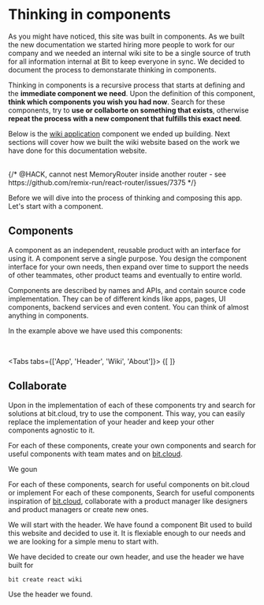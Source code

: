 
# Thinking in components
As you might have noticed, this site was built in components. As we built the new documentation we started hiring more people to work for our company and we needed
an internal wiki site to be a single source of truth for all information internal at Bit to keep everyone in sync. We decided to document the process to demonstarate
thinking in components. 

Thinking in components is a recursive process that starts at defining and the **immediate component we need**. Upon the definition of this component, **think which components you wish you had now**. 
Search for these components, try to **use or collaborte on something that exists**, otherwise **repeat the process with a new component that fulfills this exact need**.

Below is the [wiki application](/) component we ended up building. Next sections will cover how we built the wiki website based on the work we have done for this documentation
website.
<!-- Thinking in components is a different mindset. It is about understanding and capitalizing on smaller, reusable portions of value in the mutual work we do that compose together to
a greater whole. 
This could apply on almost anything we create from software development, to content creation, design, product management or even organization structure and anything you might imagine.

To demonstarate thinking in components we would use the following simple product that show a list of top inventions: -->

<br />

<ExcludeHighlighter>
  <BubbleHighlighter componentId={ComponentID.fromString('teambit.wiki/apps/wiki')} showId>
    {/* @HACK, cannot nest MemoryRouter inside another router - see https://github.com/remix-run/react-router/issues/7375 */}
    <UNSAFE_LocationContext.Provider value={null}>
      <MemoryRouter>
        <WikiApp />
      </MemoryRouter>
    </UNSAFE_LocationContext.Provider>
  </BubbleHighlighter>
</ExcludeHighlighter>

<br />

<Graph />

Before we will dive into the process of thinking and composing this app. Let's start with a component.

## Components

A component as an independent, reusable product with an interface for using it. A component serve a single purpose. You design the component interface for your own needs, 
then expand over time to support the needs of other teammates, other product teams and eventually to entire world.

Components are described by names and APIs, and contain source code implementation. They can be of different kinds like apps, pages, UI components, backend services and even content. 
You can think of almost anything in components.

In the example above we have used this components:

<ComponentCardGroup components={wikiComponents} />
<br />


<!-- ```ts
export type ComponentDef = {
  scope: '', // scope defines the ownership over a component. (scope of ownership)
  type: '', // type of the component. (app, ui, backend, module, page, block, hook etc.). (semantic type of the component.)
  env: '', // development environment for the component. (react, node, angular, vue, aspect) or your custom one. (technological constraints)
  functionality: '' // segment the component by its functionallity, in relation the its containing scope (buttons/button, pages/).
}

function createComponent(def: ComponentDef) { // Step one
  const id: ComponentID = ComponentID.fromDef(def);
  const componentsToUse: ComponentDef[] = defineComponentsToUse(); // Step 2
  const componentsToCreate: ComponentDef[] = defineComponentsToCreate(); // Step 3
  
  const componentsCreated = componentsToCreate.map((def) => {
    return createComponent(def); // Step 4
  });

  // Step 5
  const dependencies: Component[] = componentsCreated.concat(componentsToUse); 
  const sourceCode: SourceCode = implementComponent(dependencies); 

  // Step 6
  return new Component(id, sourceCode, def.env);
}
``` -->

<Tabs tabs={['App', 'Header', 'Wiki', 'About']}>
  {[
    <AppContent />
  ]}
</Tabs>

## Collaborate


<!-- ## Step 5: Merge -->



Upon in the implementation of each of these components try and search for solutions at bit.cloud, try to use the component. 
This way, you can easily replace the implementation of your header and keep your other components agnostic to it.

For each of these components, create your own components and search for useful components with team mates and on [bit.cloud](https://bit.cloud).

We goun

For each of these components, search for useful components on bit.cloud or implement 
For each of these components, Search for useful components  inspiration of [bit.cloud](https://bit.cloud/components), collaborate with a product manager
like designers and product managers  or create new ones. 

We will start with the header.
We have found a component Bit used to build this website and decided to use it. It is flexiable enough to our needs and we are looking for a simple menu to start with.

We have decided to create our own header, and use the header we have built for 

```bash
bit create react wiki
```

Use the header we found.

<!-- Thinking of this simple product in one-piece, keeps us longer away from initial value creation, and ends up creating a single point of value. We ended up creating something
very specific that ever serves a single purpose, ignoring the smaller details. The bigger the one-piece is, the bigger the problem gets.

Repeating this pattern of thinking, ends up with even a worse equation; work is repeated infinitely, and the more people doing work, the more work is repeated. 
Repeating work is ever increasing the amount of duplicated code, design sketches and product specs with slight differences that makes them a lesser whole together;
An ever growing burdon that decreases the pace of value creation and the quality of work produced.  

Even worse, repeating work is repeating decisions, ending up with people constantly diverging to different paths on similiar problems. Diverged decisions pile up to a growing burdon,
that constantly divides us further a part. Politics arise, collaboration is discouraged and unhealty competition emerge, that makes us a lesser whole; and the bigger the system
becomes, the more we are a part.

This sums down to a dangerous equation; the more we invest in value creation, the bigger the damage becomes, to the point it might be better if people just won't do any work. 
Value creation is exponentially slowing down over time, ending up in silos of stagnation. 

For a startup, that means bounding yourself to few paths, creating very specific value, limiting the business ability to adapt to changes. Ending up in increased down-side
and decreased up-side. 

For an enteprise, that means every dollar spent in value creation is decreasing the value of total dollars invested. The more invested, the less value the enterprise can
create. 

This equation applies on the entire range, all the way from smallest system to the biggest one. -->

<!-- Planning and building this product as a whole, without breaking it down to smaller pieces of value is prone to cause the organization to repeat the same again, and again,
which results in an exponentially  

Building this simple product, usually starts with a spec built by a product manager, design sketch in a tool like Sketch or Figma from the designer, and engineers
that do the development work. These stake holders build their own "worlds" that include variaty of components, products, symbols, which cases them to misunderstanding the reality
and constraints of each other. Over time the misunderstanding grows and product managers are frustrated with engineers and designers not delivering fast enough. Sides get more defensive.
There are more decsions made than what we can possibly communicate. and delivery gets expodentially slower over time (more code to maintain, more inconsistency). As a result, digital
assets developed has very and limited value, which makes it very hard to react to changes quickly. Reacting to change is slow. Downside is not protected. Upside is limited. Work thrown
to garbage. 

Problems all of these stake holders are working in different methods and work on different "realities".


- Bad communication.
- Misunderstanding.
- Doesn't scale.
- Prone to inconsistency.
- Investment of time lost.
- Repeating the same.
- Bad user experience.
- Inconsistency.
- Motivates to work alone. -->
<!-- 

A component has a purpose, defined by its name. For example: 

Like any product, components are consumer-centric, and aims at increasing adoption from a target audience. Components are built from the ground up, 
driven by pragmatic needs we have. Defining a need as a component, which rises further needs. 

It is important to use components as early as possible and keep the development iterative, adding frequent and smaller portions of value. 
Needs push us to think what is the role of the problem in our lives, but not just but also the life of others around us. The more
components are built, the easier it is to scale the process to further people.

Thinking in components is a recursive process that starts at defining and the **immediate component we need**. Upon the definition of this component, **think which components you wish you had now**. 
Search for these components, try to **use or collaborte on something that exists**, otherwise **create a new component that fulfills this exact need** and share it with everyone. -->

<!-- 
Thinking on bit.dev, the first component to start thinking from is bit-dev. Then, I should think what I need in order to build bit.dev. 

1. Think which components you wish you had.
2. Search for these components. Collaborate with others in the process.
3. Use the components you found.
4. Communicate on how to use the components you found to your needs.
5. Create the ones you couldn't find.
6. Be the first user of the components you needed.

Doing this for every component
emphesize the need, and allow the development of great products. This way, every component is immedaidaly 
Which kind of responsibilities I want them to own? -->

<!-- Here is an example to the same sample product above, thought and built in components:

<ArchitectureBreakdown />
<br />

Thinking of this simple product in components, ever shortens path to value creation, and ending by creating five new assets of value for our system, 
taking leverage of two existing ones. We ended up creating five new responsibilities in the system we all understand. 
The smaller details become an asset instead of a burdon.

Repeating this pattern of thinking, ends up with a positive equation; the more value is created, the easier it gets to create value. 

Component naming should be done in collaboration with all stake holders, designer, product manager and designer. 

We ended up with creating
something specific, yet flexible. We created a business responsbility for something that we all agree on. We made a decision. We collaborated. Respecting the smaller details.
We created an area of indepedent ownership we can measure and improve. Everyone know about them. They are used already. Asset of value.

Repeating this way of thinking, 

Thinking of this in components, is like walking in a path, where you think of see problems in reality, and you are looking at them from the bottom up.

Thinking of this product in components, ends up with a shorter path to value, collaboration, and in the end.  

It is about understanding and capitalizing on smaller, reusable portions of value in the mutual work we do that compose together to a greater whole. 

Thinking of this product in component  -->

<!-- 
Transparency.
Small portions of value.
In creating 5 portions of value, pieces we can hold on to in our system.
Iterate.
Ownership.
Reduce risk.
Understanding
Communication
Value compound
Ever compunding value.
Collaboration.
Openess
Create more assets of value
Adaptive
Flexiable for changes
Everyone understand each other
Asyncrouneous 
Value delivery -->

<!-- Rules of good component thinking:

- Bottom up. 
- Balance short term and long term.

We used this kind of thinking to build Bit and Bit Cloud with about 7 developers. Some people expect so much to be built by dozens of people if not more. 
Today Bit is used by dozens of enterprises and tousneds of organization world wide and help a lot of people build software faster!

For a startup, that means building stronger assets to help protect your downside, and increases the pace of value creation over time, which translates to upside.

For an enterprise, being able to sustaine better team collaboration, and eventually better cross team collaboration. that means, and the same is true for the entire range.


Thinking bottom up it thinking from the present to the future.
uncertainty


## Step 1: Define the first components

<ArchitectureBreakdown />
<br />

## Step 2: Think which components you wish you had

<ArchitectureBreakdown />
<br />

### Use the existing component

### Create the missing components

## Step 3: Share the components

## Step 4: Keep itereating on them -->


<!-- 
## Think bottom up

## Think composable

## Transparency
Key for successful collaboration between different stakeholders is transparency, components are a language that drive a single source of truth that everyone can understand.
This creates transparency between engineering, product and business people. Once there is transparency, there is collaboration. Product managers can plan for component
use in product specs, and designers can name components the same on Figma.

## Pragmatism
Do the next thing required for you to be successful. 

## Build only what you can use
Build only the APIs and comonents you need to accomplish your next goal. If you are finding yourself building an API or a component for the sake of future you, remember that
by the time future you will get there, requirements will most likely to change, and the code will likely to be dead. Implmeneting only the APIs you need shortens times
for delivery, keeps all code alive, and having a component allows to improve and iterate on the component as the requirements grow and change.

## Eat your own dog food
You should ideally use your own components, in case where a component can't be used by you, put yourself in your consumer shoes, and integrate your component to his.

## Rationality

## Components
Components are the core concept and the building block of component-driven software. Components can be anything from a general purpose modules, UI components, frontend applications, 
backend services and even content! You can think of anything in components, even outside the world of software.
Components sometime mean different things to different stakeholders of a modern product team.

As a product manager, using components means building reusable pieces of value which cut down future development time, improve user experience and leads to shipping more value faster.
For a product designer, using components means less time spent arduously repeating the same pattern over and over again in Sketch or Figma files.
For a developer, using components means building reusable, independent pieces of code.

Thinking in components has a lot of benefits.

- **Speed.** There might be a steep curve in the short term, but over the long run, well established components will likely to help speed up development
of future releases. 

- **User experience.** User experience tends to become inconsistent over time and you start facing problems like a settings page with variaty of different drop downs
or buttons that look differently across different product sections. Inconsistent designs and behaviours consfuse users and is the opposite from crafting a 
delightful product experience.

- **Adaptability.** Every component built, is a component you iterate on and improve over time. Using components helps to adapt to product changes and business requirements quickly. 
Every change drives more value. 

Successful component thinking is done in collaboration with others in a top down process. Implementation is bottom up.

## Start with an end
When starting the planning of new components, it is most important to understand **where and how the component would be used**.
The more concerte usages you have for a component, the better it will be! It is good to start using the component sooner than later. Using components earliar in the process
help tackle real-life constraints early on the development process and results in producing better components.

<TopInventions />

   
## Collaborate on breaking the product specification to components
A product specification is a blueprint that outlines the product you will be building, what it is going to look like, and specific requirements and behaviours. Usually
a product spec comes in the shape of a design sketch using tools like Figma or Sketch and a set rules defining the product expected behavior.

Start by taking the product spec, together with a designer and a product manager and define the components that play role. Start with the first component you need to use
and slowly propogate to define more components including UI and behaviour as you need them, from the ground up.

- **Product.** Bring the product specification and requirements. Think of every component as a reusable asset of value you can use in your specs.
- **Engineering.** Your role is to bring up the technical constraints, help shape functionality into components that work in reality. Use the same techniques used
to decide if to create a function or class. Disribute things that get bigger into smaller components.
- **Design.** - Bring the design constraints. Think of every component as a symbol or a Figma component.
- **Business.** Think of the business responsbility of the component. Drive balanced decision making.

The process of breaking down a product spec to components starts by defining which components are required and searching for existing ones that might fit our requirements. We might need 
to adjust some of our existing components to support new capabilities.

Lets take the example below and start breaking it to component together. Every breakdown starts with the most concerete component. In this case we are building a
Product Card. The first question should be: where would I use the card? If there is no usage for the card it is probably not a good idea to start building it.

Try and define the following:

- Components to use.
- Components to change.
- New components to build.

Not always we get it perfect from the get go but no worries! You can always iterate and change as you evolve your feature. -->
<!-- TODO: force nav blue highlithing on all components in the below. -->
<!-- Where there are components, there is light, where there is a monolith, there is dark.

<ArchitectureBreakdown />

1. Break down the product spec into components.
2. Name each of the components.
3. Search for components that fill these requirements.
4. Use the component, or create a new one if you couldn't find any fit.
5. Distribtue ownership.
6. dsadsasadsa

:::tip
Breaking down product specification in collaboration with stake-holders like backend developers, designers or product managers, help surface issues early on the development process, 
and helps everyone understand each other and build better products together.
:::

## The mispreception of short term


## Implmeneting the component


## Build bottom up
People tend to confuse starting bottoms up. Intuition is to start with a small component like a `Button` and then compose it all the way
up to an application. Actually, it is quite the opposite. You should start with the first component you are going to actually **use**, and build the components you need
to achieve your goal.

```bash
bit create react ui/product-card --scope 
```


### Use as early as possible

### Iterate


## Thinking is components is gradual -->